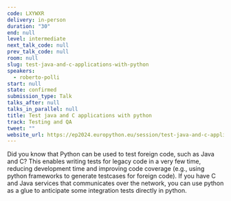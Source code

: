```yaml
---
code: LXYWXR
delivery: in-person
duration: "30"
end: null
level: intermediate
next_talk_code: null
prev_talk_code: null
room: null
slug: test-java-and-c-applications-with-python
speakers:
  - roberto-polli
start: null
state: confirmed
submission_type: Talk
talks_after: null
talks_in_parallel: null
title: Test java and C applications with python
track: Testing and QA
tweet: ""
website_url: https://ep2024.europython.eu/session/test-java-and-c-applications-with-python
---
```


Did you know that Python can be used to test foreign code, such as Java and C?
This enables writing tests for legacy code in a very few time, reducing
development time and improving code coverage (e.g., using python frameworks to
generate testcases for foreign code). If you have C and Java services that
communicates over the network, you can use python as a glue to anticipate some
integration tests directly in python.
